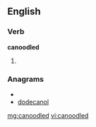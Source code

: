 ==English==

===Verb===
'''canoodled'''

# {{past of|[[canoodle]]}}

===Anagrams===
* {{alphagram|acddelnoo}}
* [[dodecanol#English|dodecanol]]

[[mg:canoodled]]
[[vi:canoodled]]